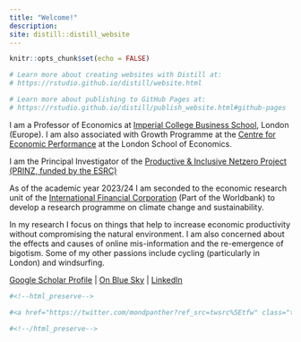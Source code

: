 ```yaml
---
title: "Welcome!"
description: 
site: distill::distill_website
---
```


```r
knitr::opts_chunk$set(echo = FALSE)

# Learn more about creating websites with Distill at:
# https://rstudio.github.io/distill/website.html

# Learn more about publishing to GitHub Pages at:
# https://rstudio.github.io/distill/publish_website.html#github-pages

```

I am a Professor of Economics at [Imperial College Business School](https://www.imperial.ac.uk/people/r.martin), London (Europe). I am also associated with Growth Programme at the [Centre for Economic Performance](http://cep.lse.ac.uk/_new/staff/person.asp?id=739) at the London School of Economics.

I am the Principal Investigator of the [Productive & Inclusive Netzero Project (PRINZ, funded by the ESRC)](https://www.prinzproject.io/)

As of the academic year 2023/24 I am seconded to the economic research unit of the [International Financial Corporation](https://www.ifc.org/en/about) (Part of the Worldbank) to develop a research programme on climate change and sustainability.

In my research I focus on things that help to increase economic productivity without compromising the natural environment. I am also concerned about the effects and causes of online mis-information and the re-emergence of bigotism. Some of my other passions include cycling (particularly in London) and windsurfing.

[Google Scholar Profile](https://scholar.google.com/citations?user=ssPVmxMAAAAJ&hl=en)  |  [On Blue Sky](https://bsky.app/profile/mondpanther.bsky.social) | [LinkedIn](https://www.linkedin.com/in/ralf-martin-72269b1/) 

```r
#<!--html_preserve-->

#<a href="https://twitter.com/mondpanther?ref_src=twsrc%5Etfw" class="twitter-follow-button" data-show-count="false">Follow @mondpanther</a><script async #src="https://platform.twitter.com/widgets.js" charset="utf-8"></script>

#<!--/html_preserve-->

```

